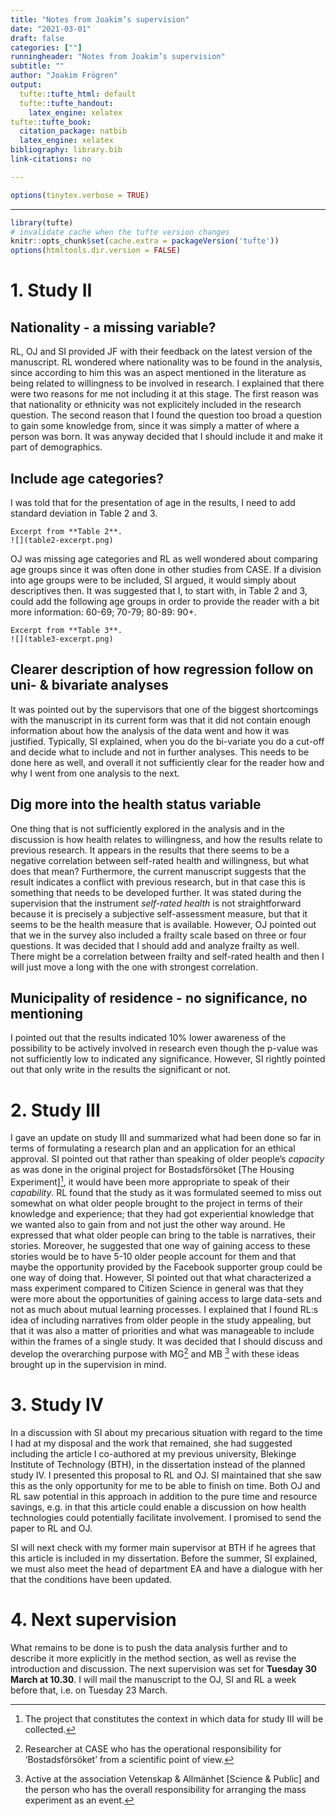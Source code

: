 ```yaml
---
title: "Notes from Joakim’s supervision"
date: "2021-03-01"
draft: false
categories: [""]
runningheader: "Notes from Joakim’s supervision" 
subtitle: ""
author: "Joakim Frögren"
output:
  tufte::tufte_html: default
  tufte::tufte_handout:
    latex_engine: xelatex
tufte::tufte_book:
  citation_package: natbib
  latex_engine: xelatex
bibliography: library.bib
link-citations: no

---
```


```r
options(tinytex.verbose = TRUE)
```
---

```r
library(tufte)
# invalidate cache when the tufte version changes
knitr::opts_chunk$set(cache.extra = packageVersion('tufte'))
options(htmltools.dir.version = FALSE)
```


# 1. Study II


## Nationality - a missing variable?
RL, OJ and SI provided JF with their feedback on the latest version of the manuscript. RL wondered where nationality was to be found in the analysis, since according to him this was an aspect mentioned in the literature as being related to willingness to be involved in research. I explained that there were two reasons for me not including it at this stage. The first reason was that nationality or ethnicity was not explicitely included in the research question. The second reason that I found the question too broad a question to gain some knowledge from, since it was simply a matter of where a person was born. It was anyway decided that I should include it and make it part of demographics.


## Include age categories? 
I was told that for the presentation of age in the results, I need to add standard deviation in Table 2 and 3. 
```marginfigure
Excerpt from **Table 2**.
![](table2-excerpt.png)
```
OJ was missing age categories and RL as well wondered about comparing age groups since it was often done in other studies from CASE. If a division into age groups were to be included, SI argued, it would simply about descriptives then. It was suggested that I, to start with, in Table 2 and 3, could add the following age groups in order to provide the reader with a bit more information: 60-69; 70-79; 80-89: 90+.
```marginfigure
Excerpt from **Table 3**.
![](table3-excerpt.png)
```

## Clearer description of how regression follow on uni- & bivariate analyses

It was pointed out by the supervisors that one of the biggest shortcomings with the manuscript in its current form was that it did not contain enough information about how the analysis of the data went and how it was justified. Typically, SI explained, when you do the bi-variate you do a cut-off and decide what to include and not in further analyses. This needs to be done here as well, and overall it not sufficiently clear for the reader how and why I went from one analysis to the next. 

## Dig more into the health status variable
One thing that is not sufficiently explored in the analysis and in the discussion is how health relates to willingness, and how the results relate to previous research. It appears in the results that there seems to be a negative correlation between self-rated health and willingness, but what does that mean? Furthermore, the current manuscript suggests that the result indicates a conflict with previous research, but in that case this is something that needs to be developed further. It was stated during the supervision that the instrument *self-rated health* is not straightforward because it is precisely a subjective self-assessment measure, but that it seems to be the health measure that is available. However, OJ pointed out that we in the survey also included a frailty scale based on three or four questions. It was decided that I should add and analyze frailty as well. There might be a correlation between frailty and self-rated health and then I will just move a long with the one with strongest correlation.

## Municipality of residence - no significance, no mentioning
I pointed out that the results indicated 10% lower awareness of the possibility to be actively involved in research even though the p-value was not sufficiently low to indicated any significance. However, SI rightly pointed out that only write in the results the significant or not.


# 2. Study III
I gave an update on study III and summarized what had been done so far in terms of formulating a research plan and an application for an ethical approval. SI pointed out that rather than speaking of older people's *capacity* as was done in the original project for Bostadsförsöket [The Housing Experiment]^[The project that constitutes the context in which data for study III will be collected.], it would have been more appropriate to speak of their *capability*. RL found that the study as it was formulated seemed to miss out somewhat on what older people brought to the project in terms of their knowledge and experience; that they had got experiential knowledge that we wanted also to gain from and not just the other way around. He expressed that what older people can bring to the table is narratives, their stories. Moreover, he suggested that one way of gaining access to these stories would be to have 5-10 older people account for them and that  maybe the opportunity provided by the Facebook supporter group could be one way of doing that. However, SI pointed out that what characterized a mass experiment compared to Citizen Science in general was that they were more about the opportunities of gaining access to large data-sets and not as much about mutual learning processes. I explained that I found RL:s idea of including narratives from older people in the study appealing, but that it was also a matter of priorities and what was manageable to include within the frames of a single study. It was decided that I should discuss and develop the overarching purpose with MG^[Researcher at CASE who has the operational responsibility for 'Bostadsförsöket' from a scientific point of view.] and MB ^[Active at the association Vetenskap & Allmänhet [Science & Public] and the person who has the overall responsibility for arranging the mass experiment as an event.] with these ideas brought up in the supervision in mind.


# 3. Study IV
In a discussion with SI about my precarious situation with regard to the time I had at my disposal and the work that remained, she had suggested including the article I co-authored at my previous university, Blekinge Institute of Technology (BTH), in the dissertation instead of the planned study IV. I presented this proposal to RL and OJ. SI maintained that she saw this as the only opportunity for me to be able to finish on time. Both OJ and RL saw potential in this approach in addition to the pure time and resource savings, e.g. in that this article could enable a discussion on how health technologies could potentially facilitate involvement. I promised to send the paper to RL and OJ. 

SI will next check with my former main supervisor at BTH if he agrees that this article is included in my dissertation. Before the summer, SI explained, we must also meet the head of department EA and have a dialogue with her that the conditions have been updated.

# 4. Next supervision
What remains to be done is to push the data analysis further and to describe it more explicitly in the method section, as well as revise the introduction and discussion. The next supervision was set for **Tuesday 30 March at 10.30**. I will mail the manuscript to the OJ, SI and RL a week before that, i.e. on Tuesday 23 March. 


